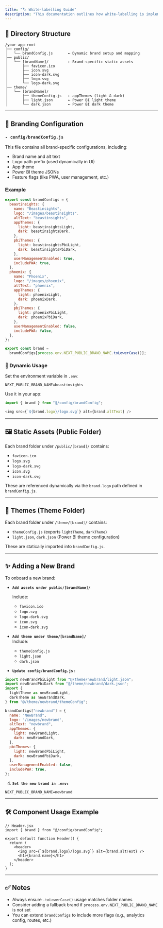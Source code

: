 ```yaml
---
title: "🏷️ White-labelling Guide"
description: "This documentation outlines how white-labelling is implemented in a Next.js application using brand-specific assets, themes, and configurations."
---
```


## 📁 Directory Structure

```
/your-app-root
│── config/
│   └── brandConfig.js       ← Dynamic brand setup and mapping
│── public/
│   └── [brandName]/         ← Brand-specific static assets
│       ├── favicon.ico
│       ├── icon.svg
│       ├── icon-dark.svg
│       ├── logo.svg
│       └── logo-dark.svg
│── theme/
│   └── [brandName]/
│       ├── themeConfig.js   ← appThemes (light & dark)
│       ├── light.json       ← Power BI light theme
│       └── dark.json        ← Power BI dark theme
```

---

## 🧠 Branding Configuration

### `- config/brandConfig.js`

This file contains all brand-specific configurations, including:

- Brand name and alt text
- Logo path prefix (used dynamically in UI)
- App theme
- Power BI theme JSONs
- Feature flags (like PWA, user management, etc.)

### Example

```js
export const brandConfigs = {
  beastinsights: {
    name: "Beastinsights",
    logo: "/images/beastinsights",
    altText: "beastinsights",
    appThemes: {
      light: beastinsightsLight,
      dark: beastinsightsDark,
    },
    pbiThemes: {
      light: beastinsightsPbiLight,
      dark: beastinsightsPbiDark,
    },
    userManagementEnabled: true,
    includePWA: true,
  },
  phoenix: {
    name: "Phoenix",
    logo: "/images/phoenix",
    altText: "phoenix",
    appThemes: {
      light: phoenixLight,
      dark: phoenixDark,
    },
    pbiThemes: {
      light: phoenixPbiLight,
      dark: phoenixPbiDark,
    },
    userManagementEnabled: false,
    includePWA: false,
  },
};

export const brand =
  brandConfigs[process.env.NEXT_PUBLIC_BRAND_NAME.toLowerCase()];
```

### 🔄 Dynamic Usage

Set the environment variable in `.env`:

```
NEXT_PUBLIC_BRAND_NAME=beastinsights
```

Use it in your app:

```ts
import { brand } from "@/config/brandConfig";

<img src={`${brand.logo}/logo.svg`} alt={brand.altText} />
```

---

## 🖼️ Static Assets (Public Folder)

Each brand folder under `/public/[brand]/` contains:

- `favicon.ico`
- `logo.svg`
- `logo-dark.svg`
- `icon.svg`
- `icon-dark.svg`

These are referenced dynamically via the `brand.logo` path defined in `brandConfig.js`.

---

## 🎨 Themes (Theme Folder)

Each brand folder under `/theme/[brand]/` contains:

- `themeConfig.js` (exports `lightTheme`, `darkTheme`)
- `light.json`, `dark.json` (Power BI theme configuration)

These are statically imported into `brandConfig.js`.

---

## ✨ Adding a New Brand

To onboard a new brand:

- **`Add assets under public/[brandName]/`**

  Include:
  - `favicon.ico`
  - `logo.svg`
  - `logo-dark.svg`
  - `icon.svg`
  - `icon-dark.svg`
- **`Add theme under theme/[brandName]/`**\
  Include:
  - `themeConfig.js`
  - `light.json`
  - `dark.json`
- **`Update config/brandConfig.js:`**

```js
import newBrandPbiLight from "@/theme/newbrand/light.json";
import newBrandPbiDark from "@/theme/newbrand/dark.json";
import {
  lightTheme as newBrandLight,
  darkTheme as newBrandDark,
} from "@/theme/newbrand/themeConfig";

brandConfigs["newbrand"] = {
  name: "NewBrand",
  logo: "/images/newbrand",
  altText: "newbrand",
  appThemes: {
    light: newBrandLight,
    dark: newBrandDark,
  },
  pbiThemes: {
    light: newBrandPbiLight,
    dark: newBrandPbiDark,
  },
  userManagementEnabled: false,
  includePWA: true,
};
```

4. **`Set the new brand in .env:`**

```
NEXT_PUBLIC_BRAND_NAME=newbrand
```

---

## 🛠️ Component Usage Example

```tsx
// Header.jsx
import { brand } from "@/config/brandConfig";

export default function Header() {
  return (
    <header>
      <img src={`${brand.logo}/logo.svg`} alt={brand.altText} />
      <h1>{brand.name}</h1>
    </header>
  );
}
```

---

## ✅ Notes

- Always ensure `.toLowerCase()` usage matches folder names
- Consider adding a fallback brand if `process.env.NEXT_PUBLIC_BRAND_NAME` is not set
- You can extend `brandConfigs` to include more flags (e.g., analytics config, routes, etc.)